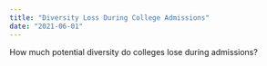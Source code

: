 ```yaml
---
title: "Diversity Loss During College Admissions"
date: "2021-06-01"
---
```


How much potential diversity do colleges lose during admissions?
